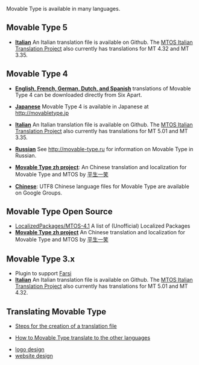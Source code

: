 Movable Type is available in many languages. 

== Movable Type 5==

* '''[http://github.com/downloads/mmacrelli/movable-type-italian-translation/movable-type-5.01-italian-translation.zip Italian]''' An Italian translation file is available on Github.  The [http://github.com/mmacrelli/movable-type-italian-translation/ MTOS Italian Translation Project] also currently has translations for MT 4.32 and MT 3.35.

== Movable Type 4 ==

* '''[http://www.movabletype.com/download/ English, French, German, Dutch, and Spanish]''' translations of Movable Type 4 can be downloaded directly from Six Apart. 

* '''[http://movabletype.jp/ Japanese]'''  Movable Type 4 is available in Japanese at http://movabletype.jp

* '''[http://github.com/downloads/mmacrelli/movable-type-italian-translation/movable-type-4.32-italian-translation.zip Italian]''' An Italian translation file is available on Github.  The [http://github.com/mmacrelli/movable-type-italian-translation/ MTOS Italian Translation Project] also currently has translations for MT 5.01 and MT 3.35.

* '''[http://movable-type.ru/ Russian]''' See http://movable-type.ru for information on Movable Type in Russian.

* '''[http://www.thinkjam.org/zoptuno/projects/zh-movable-type.html Movable Type zh project]''':  An Chinese translation and localization for Movable Type and MTOS by [http://www.thinkjam.org/zoptuno/ 平生一笑]

* '''[http://groups.google.com/group/mtchinauser/files Chinese]''': UTF8 Chinese language files for Movable Type are available on Google Groups.

== Movable Type Open Source ==

* [[LocalizedPackages/MTOS-4.1]]  A list of (Unofficial) Localized Packages
* '''[http://www.thinkjam.org/zoptuno/projects/zh-movable-type.html Movable Type zh project]''' An Chinese translation and localization for Movable Type and MTOS by [http://www.thinkjam.org/zoptuno/ 平生一笑]

== Movable Type 3.x ==

* Plugin to support [http://movabletype.ir/ Farsi]
* '''[http://github.com/downloads/mmacrelli/movable-type-italian-translation/movable-type-3.35-italian-translation.zip Italian]''' An Italian translation file is available on Github.  The [http://github.com/mmacrelli/movable-type-italian-translation/ MTOS Italian Translation Project] also currently has translations for MT 5.01 and MT 4.32.


== Translating Movable Type ==

* [[Steps for the creation of a translation file]]

* [[How to Movable Type translate to the other languages]]

* [http://www.designerevaluation.com/logo-design/ logo design]
* [http://www.designerevaluation.com/ website design]
